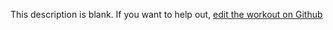 
  This description is blank. If you want to help out, [edit the workout on Github](https://www.github.com/LiftArcade/exercises/blob/main/exercises/ez-bar-lying-close-grip-behind-the-head-triceps-extension-description.mdx)